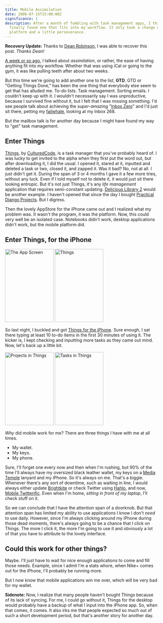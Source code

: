```yaml
---
title: Mobile Assimilation
date: 2008-07-15T15:00:00Z
significance: 1
description: After a month of fumbling with task management apps, I think I've
  finally found one that fits into my workflow. It only took a change of
  platform and a little perseverance.
---
```


**Recovery Update:** Thanks to [Dean Robinson](http://deanjrobinson.com/), I was able to recover this post. *Thanks Dean!*

[A week or so ago][1], I talked about *assimilation*, or rather, the ease of having anything fit into my workflow. Whether that was using iCal or going to the gym, it was like pulling teeth after about two weeks.

But this time we're going to add another one to the list, **GTD**. GTD or "Getting Things Done," has been the one thing that everybody else seem to get that has alluded me. To-do lists. Task management. Sorting emails. I couldn't keep up with it. I wouldn't necessarily say I was unproductive, because I survived fine without it, but I felt that I was missing something. I'd see people talk about achieving the *super-amazing* "[Inbox Zero][2]" and I'd just sit there, petting my [failwhale][3], looking at my Inbox 268.

But the mailbox talk is for another day because I might have found my way to "get" task management.

## Enter Things

[Things][4], by [CulturedCode][5], is a task manager that you've probably heard of. I was lucky to get invited to the alpha when they first put the word out, but after downloading it, I did the usual. I opened it, stared at it, inputted and deleted a task or two, closed it, and zapped it. Was it bad? No, not at all. I just didn't get it. During the span of 3 or 4 months I gave it a few more tries, without any luck. Even if I told myself not to delete it, it would just sit there looking entropic. But it's not just Things, it's any *life management* application that requires semi-constant updating. [Delicious Library 2][6] would be another example. I haven't opened that since the day I bought [Practical Django Projects][7]. But I digress.

Then the lovely AppStore for the iPhone came out and I realized what my problem was. It wasn't the program, it was the platform. Now, this could very well be an isolated case. Notebooks didn't work, desktop applications didn't work, but the mobile platform did.

## Enter Things, for the iPhone

[<img src="https://farm4.static.flickr.com/3088/2673161628_d766f22277_m.jpg" width="160" height="240" alt="The App Screen" />][13] [<img src="https://farm4.static.flickr.com/3266/2673161670_19b6bee789_m.jpg" width="160" height="240" alt="Things" />][14]

So last night, I buckled and got [Things for the iPhone][8]. Sure enough, I sat there typing at least 10 to-do items in the first 30 minutes of using it. The kicker is, I kept checking and inputting more tasks as they came out mind. Now, let's back up a little bit.

[<img src="https://farm4.static.flickr.com/3239/2672343045_74c2605fa8_m.jpg" width="160" height="240" alt="Projects in Things" />][15] [<img src="https://farm4.static.flickr.com/3157/2672343083_eb8a070af4_m.jpg" width="160" height="240" alt="Tasks in Things" />][16]

*Why* did mobile work for me? There are three things I have with me at all times.

* My wallet.
* My keys.
* My phone.


Sure, I'll forget one every now and then when I'm rushing, but 90% of the time I'll always have my oversized black leather wallet, my keys on a [Media Temple][9] lanyard and my iPhone. So it's always on me. That's a biggie. Whenever there's any sort of downtime, such as waiting in line, I would always either update [Brightkite][10] or check Twitter using [Hahlo][11], and now, [Mobile Twitterific][12]. Even when I'm home, *sitting in front of my laptop*, I'll check stuff on it.

So we can conclude that I have the attention span of a doorknob. But that attention span has limited my ability to use applications I know I don't *need* to use daily. However, since I'm always clicking around my iPhone during those dead moments, there's always going to be a chance that I click on Things. The more I click it, the more I'm going to use it and obviously a lot of that you have to attribute to the lovely interface.

## Could this work for other things?

Maybe. I'll just have to wait for nice enough applications to come and fill those needs. Example, since I admit I'm a stats whore, when Nike+ comes out for the iPhone, I'll probably be running more.

But I now know that mobile applications win me over, which will be very bad for my wallet.

**Sidenote:** Now, I realize that many people haven't bought Things because of its lack of syncing. For me, I could go without it, Things for the desktop would probably have a backup of what I input into the iPhone app. So, when that comes, it comes. It also irks me that people expected so much out of such a short development period, but that's another story for another day.

[1]: http://avalonstar.com/blog/2008/jul/2/can-haz-assimilation/
[2]: http://search.twitter.com/search?q=inbox+zero
[3]: http://failwhale.com/
[4]: http://culturedcode.com/things/
[5]: http://culturedcode.com/
[6]: http://delicious-monster.com/
[7]: http://www.amazon.com/Practical-Django-Projects-Pratical/dp/1590599969
[8]: http://culturedcode.com/things/iphone/
[9]: http://www.mediatemple.net/go/order/?refdom=avalonstar.com
[10]: http://brightkite.com/
[11]: http://hahlo.com/
[12]: http://iconfactory.com/software/twitterrific/
[13]: http://www.flickr.com/photos/avalonstar/2673161628/
[14]: http://www.flickr.com/photos/avalonstar/2673161670/
[15]: http://www.flickr.com/photos/avalonstar/2672343045/
[16]: http://www.flickr.com/photos/avalonstar/2672343083/
